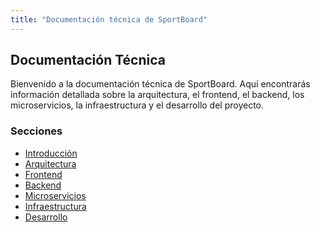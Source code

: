 ```yaml
---
title: "Documentación técnica de SportBoard"
---
```


## Documentación Técnica

Bienvenido a la documentación técnica de SportBoard. Aquí encontrarás información detallada sobre la arquitectura, el frontend, el backend, los microservicios, la infraestructura y el desarrollo del proyecto.

### Secciones

- [Introducción](introduction.qmd)
- [Arquitectura](architecture/overview.qmd)
- [Frontend](components/frontend/spa.qmd)
- [Backend](components/backend/bff.qmd)
- [Microservicios](components/microservices/users.qmd)
- [Infraestructura](infrastructure/databases.qmd)
- [Desarrollo](development/ci_cd.qmd)
